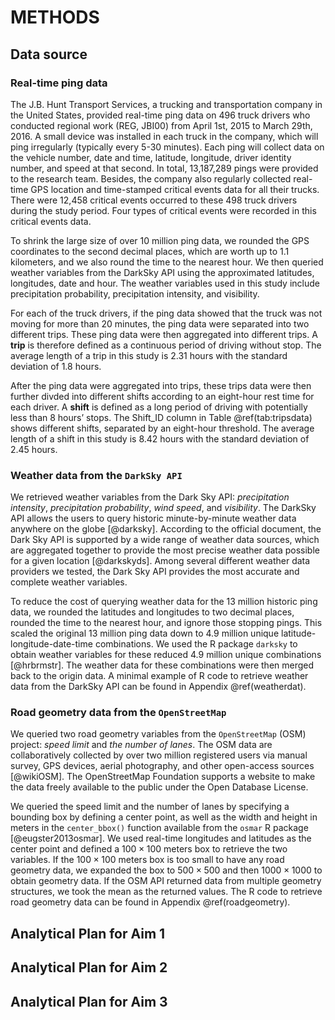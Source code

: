 METHODS
=======

Data source
-----------

### Real-time ping data

The J.B. Hunt Transport Services, a trucking and transportation company in the United States, provided real-time ping data on 496 truck drivers who conducted regional work (REG, JBI00) from April 1st, 2015 to March 29th, 2016. A small device was installed in each truck in the company, which will ping irregularly (typically every 5-30 minutes). Each ping will collect data on the vehicle number, date and time, latitude, longitude, driver identity number, and speed at that second. In total, 13,187,289 pings were provided to the research team. Besides, the company also regularly collected real-time GPS location and time-stamped critical events data for all their trucks. There were 12,458 critical events occurred to these 498 truck drivers during the study period. Four types of critical events were recorded in this critical events data.


To shrink the large size of over 10 million ping data, we rounded the GPS coordinates to the second decimal places, which are worth up to 1.1 kilometers, and we also round the time to the nearest hour. We then queried weather variables from the DarkSky API using the approximated latitudes, longitudes, date and hour. The weather variables used in this study include precipitation probability, precipitation intensity, and visibility.

For each of the truck drivers, if the ping data showed that the truck was not moving for more than 20 minutes, the ping data were separated into two different trips. These ping data were then aggregated into different trips. A **trip** is therefore defined as a continuous period of driving without stop. The average length of a trip in this study is 2.31 hours with the standard deviation of 1.8 hours.

After the ping data were aggregated into trips, these trips data were then further divded into different shifts according to an eight-hour rest time for each driver. A **shift** is defined as a long period of driving with potentially less than 8 hours' stops. The Shift_ID column in Table \@ref(tab:tripsdata) shows different shifts, separated by an eight-hour threshold. The average length of a shift in this study is 8.42 hours with the standard deviation of 2.45 hours.

### Weather data from the `DarkSky API`

We retrieved weather variables from the Dark Sky API: *precipitation intensity*, *precipitation probability*, *wind speed*, and *visibility*. The DarkSky API allows the users to query historic minute-by-minute weather data anywhere on the globe [@darksky]. According to the official document, the Dark Sky API is supported by a wide range of weather data sources, which are aggregated together to provide the most precise weather data possible for a given location [@darkskyds]. Among several different weather data providers we tested, the Dark Sky API provides the most accurate and complete weather variables.

To reduce the cost of querying weather data for the 13 million historic ping data, we rounded the latitudes and longitudes to two decimal places, rounded the time to the nearest hour, and ignore those stopping pings. 
This scaled the original 13 million ping data down to 4.9 million unique latitude-longitude-date-time combinations. 
We used the R package `darksky` to obtain weather variables for these reduced 4.9 million unique  combinations [@hrbrmstr]. 
The weather data for these combinations were then merged back to the origin data.
A minimal example of R code to retrieve weather data from the DarkSky API can be found in Appendix \@ref(weatherdat).

### Road geometry data from the `OpenStreetMap`

We queried two road geometry variables from the `OpenStreetMap` (OSM) project: *speed limit* and *the number of lanes*. The OSM data are collaboratively collected by over two million registered users via manual survey, GPS devices, aerial photography, and other open-access sources [@wikiOSM]. The OpenStreetMap Foundation supports a website to make the data freely available to the public under the Open Database License. 

We queried the speed limit and the number of lanes by specifying a bounding box by defining a center point, as well as the width and height in meters in the `center_bbox()` function available from the `osmar` R package [@eugster2013osmar]. We used real-time longitudes and latitudes as the center point and defined a $100\times100$ meters box to retrieve the two variables. If the $100\times100$ meters box is too small to have any road geometry data, we expanded the box to $500\times500$ and then $1000\times1000$ to obtain geometry data. If the OSM API returned data from multiple geometry structures, we took the mean as the returned values. The R code to retrieve road geometry data can be found in Appendix \@ref(roadgeometry).






Analytical Plan for Aim 1
-------------------------


Analytical Plan for Aim 2
-------------------------




Analytical Plan for Aim 3
-------------------------


